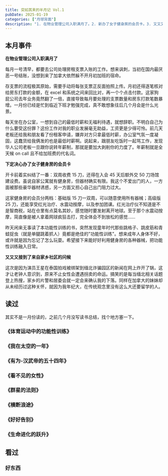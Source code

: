 ```yaml
---
title: 突如其来的半月记 Vol.1
pubDate: 2025-01-19
categories: ["月球背面"]
description: "1. 在物业管理公司入职满月了。2. 新办了女子健身房的会员卡。3. 又又又接到了来自家乡社区的问候。4. 补记了一些读书"
---
```



## 本月事件

**在物业管理公司入职满月了**

每月一号清早，都要去公司处理房租支票入账的工作。想来讽刺，当初在国内最厌恶一号结账，没想到来了加拿大依然躲不开月初加班的宿命。

存支票的流程极其原始，需要手动将每张支票正反面拍照上传。月初还得逐笔核对给房东打款的金额，在 excel 和系统之间来回比对，再一个个点击付款。这家狗屁公司去年业务竟然翻了一倍，直接导致每月要处理的支票数量和房东打款笔数暴增。一月份已经是忙到临近下班才勉强完成，真不敢想象往后几个月会是什么光景。

每天坐在办公室，一想到自己的最低时薪和无福利待遇，就想辞职。不明白自己为什么要受这份罪？这份工作对我的职业发展毫无助益，工资更是少得可怜。前几天老板还给我和朋友看了份租客申请，嫌弃对方只拿最低时薪，办公室气氛一度凝固，这蠢货给我俩发的也是最低时薪啊。说起来，跟朋友吃饭时一起骂工作，发现华人公司老板一旦跟你说转年薪制，那就是要加大剥削你的力度了。年薪制就是全天候 on call 且不给加班费的代名词。

**下定决心办了女子健身房的会员卡**

开卡前着实纠结了一番：双周收费 15 刀，还得在入会 45 天后额外交 50 刀场馆建设费。虽说自家公寓就有健身房，但器材确实有限。我这个不爱出门的人，一方面被那些豪华器材诱惑，另一方面又担心自己出门阻力过大。

这家健身房的会员分两档：基础版 15 刀一双周，可以随意使用所有器械；高级版 25 刀，还能享受红光治疗、水震动按摩，以及参加团课。红光治疗仪不知道是不是智商税，站在仓里有点莫名其妙，感觉随时要发射离开地球。至于那个水震动按摩，简直像是被人拿着网球疯狂击打，完全体会不到放松的感觉……

昨天闲来无事读了本功能性训练的书，突然发现童年时代那些跳格子、跳皮筋和青蛙捉虫（就是单腿跳着抓人）竟都是绝佳的"功能性训练"。想来成年人身体不好，或许就是因为忘记了怎么玩耍。希望接下来能好好利用健身房的各种器械，把功能性训练融入日常。

**又又又接到了来自家乡社区的问候**

这次是因为演员王星在泰国拍戏被绑架到缅北诈骗园区的新闻在网上炸开了锅，这才让老钟人意识到，原来不止女性会遭遇拐卖的命运。搞笑的是每当缅北相关话题登上热搜，家乡的片警和居委会就一定会来确认我的下落。同样在加拿大的妹妹却从未经历过这种关怀，就因为我年纪大，在传统观念里没有这么大还要留学的人。

## 读过

其实不是一月份读的，之前几个月没写读书总结，找个地方塞一下。

### 《体育运动中的功能性训练》

<NeoDB dbUrl="https://neodb.social/book/6yAiuaCqfjLLzfdmTpB9ER" />

### 《我在太空的一年》

<NeoDB dbUrl="https://neodb.social/book/4Y8oSZ9uevzbK2Wpl4dBoc" />

### 《有为-汉武帝的五十四年》

<NeoDB dbUrl="https://neodb.social/book/3SYxNSuQ4w5iABGfKn2RfM" />

### 《看不见的女性》

<NeoDB dbUrl="https://neodb.social/book/5skrFBmBtgPp4y5iq4WPwG" />

### 《群星的法则》

<NeoDB dbUrl="https://neodb.social/book/0EDt79ktTo25SiFDyDDt9U" />

### 《横断浪途》

<NeoDB dbUrl="https://neodb.social/book/3m72lcAGP65La6VF4bO0rS" />

### 《好好告别》

<NeoDB dbUrl="https://neodb.social/book/4ojDvIzAmhTFXcDGfUyVlI" />

### 《生命进化的跃升》

<NeoDB dbUrl="https://neodb.social/book/3jVqKj3OUSyEocF4s5KFbk" />

## 看过

### 好东西

<NeoDB dbUrl="https://neodb.social/movie/6bovigoEInD0KcTADT6eQT" />
